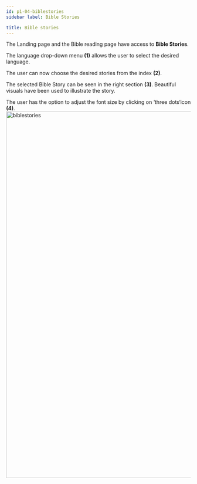 ```yaml
---
id: p1-04-biblestories
sidebar label: Bible Stories

title: Bible stories
---
```

The Landing page and the Bible reading page have access to **Bible Stories**. 

The language drop-down menu **(1)** allows the user to select the desired language. 

The user can now choose the desired stories from the index **(2)**. 

The selected Bible Story can be seen in the right section **(3)**. Beautiful visuals have been used to illustrate the story. 

The user has the option to adjust the font size by clicking on ‘three dots‘icon **(4)**. 
<img src="/img/assets/biblestories.png"  width="1000px" alt="biblestories"/>